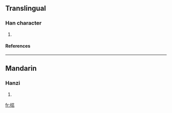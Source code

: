 ==Translingual==
===Han character===
{{Han char|rn=75|rad=木|as=07|sn=11|four=|canj=木土心 (DGP)}}
# {{defn|Han|sort=木07}}
====References====
{{Han ref|kx=0531.131|hdz=21210.030|uh=68BD|ud=26813}}

----
==Mandarin==
===Hanzi===
{{cmn-hanzi|pin=[[tuō]] (tuo1), [[zhì]] (zhi4)|wg=t'o<sup>1</sup>, chih<sup>4</sup>}}
# {{defn|Mandarin}}

[[fr:梽]]